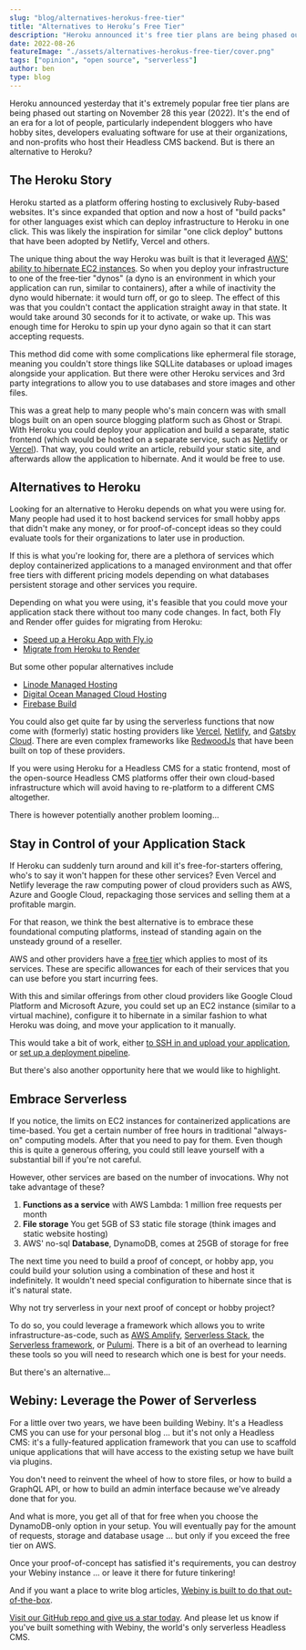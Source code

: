 ```yaml
---
slug: "blog/alternatives-herokus-free-tier"
title: "Alternatives to Heroku’s Free Tier"
description: "Heroku announced it's free tier plans are being phased out. Is there an alternative to Heroku?"
date: 2022-08-26
featureImage: "./assets/alternatives-herokus-free-tier/cover.png"
tags: ["opinion", "open source", "serverless"]
author: ben
type: blog
---
```

Heroku announced yesterday that it's extremely popular free tier plans are being phased out starting on November 28 this year (2022). It's the end of an era for a lot of people, particularly independent bloggers who have hobby sites, developers evaluating software for use at their organizations, and non-profits who host their Headless CMS backend. But is there an alternative to Heroku?

## The Heroku Story

Heroku started as a platform offering hosting to exclusively Ruby-based websites. It's since expanded that option and now a host of "build packs" for other languages exist which can deploy infrastructure to Heroku in one click. This was likely the inspiration for similar "one click deploy" buttons that have been adopted by Netlify, Vercel and others.

The unique thing about the way Heroku was built is that it leveraged [AWS' ability to hibernate EC2 instances](https://docs.aws.amazon.com/AWSEC2/latest/UserGuide/Hibernate.html). So when you deploy your infrastructure to one of the free-tier "dynos" (a dyno is an environment in which your application can run, similar to containers), after a while of inactivity the dyno would hibernate: it would turn off, or go to sleep. The effect of this was that you couldn't contact the application straight away in that state. It would take around 30 seconds for it to activate, or wake up. This was enough time for Heroku to spin up your dyno again so that it can start accepting requests.

This method did come with some complications like ephermeral file storage, meaning you couldn't store things like SQLLite databases or upload images alongside your application. But there were other Heroku services and 3rd party integrations to allow you to use databases and store images and other files.

This was a great help to many people who's main concern was with small blogs built on an open source blogging platform such as Ghost or Strapi. With Heroku you could deploy your application and build a separate, static frontend (which would be hosted on a separate service, such as [Netlify](https://www.netlify.com/) or [Vercel](https://vercel.com/)). That way, you could write an article, rebuild your static site, and afterwards allow the application to hibernate. And it would be free to use.

## Alternatives to Heroku

Looking for an alternative to Heroku depends on what you were using for. Many people had used it to host backend services for small hobby apps that didn't make any money, or for proof-of-concept ideas so they could evaluate tools for their organizations to later use in production.

If this is what you're looking for, there are a plethora of services which deploy containerized applications to a managed environment and that offer free tiers with different pricing models depending on what databases persistent storage and other services you require.

Depending on what you were using, it's feasible that you could move your application stack there without too many code changes. In fact, both Fly and Render offer guides for migrating from Heroku:

- [Speed up a Heroku App with Fly.io](https://fly.io/docs/app-guides/speed-up-a-heroku-app/)
- [Migrate from Heroku to Render](https://render.com/docs/migrate-from-heroku)

But some other popular alternatives include 

- [Linode Managed Hosting](https://www.linode.com/products/managed/)
- [Digital Ocean Managed Cloud Hosting](https://www.digitalocean.com/solutions/managed-cloud-hosting)
- [Firebase Build](https://firebase.google.com/products-build)

You could also get quite far by using the serverless functions that now come with (formerly) static hosting providers like [Vercel](https://vercel.com/docs/concepts/functions/serverless-functions), [Netlify](https://www.netlify.com/products/functions/), and [Gatsby Cloud](https://www.gatsbyjs.com/products/cloud/hosting). There are even complex frameworks like [RedwoodJs](https://redwoodjs.com/) that have been built on top of these providers.

If you were using Heroku for a Headless CMS for a static frontend, most of the open-source Headless CMS platforms offer their own cloud-based infrastructure which will avoid having to re-platform to a different CMS altogether.

There is however potentially another problem looming...

## Stay in Control of your Application Stack

If Heroku can suddenly turn around and kill it's free-for-starters offering, who's to say it won't happen for these other services? Even Vercel and Netlify leverage the raw computing power of cloud providers such as AWS, Azure and Google Cloud, repackaging those services and selling them at a profitable margin.

For that reason, we think the best alternative is to embrace these foundational computing platforms, instead of standing again on the unsteady ground of a reseller.

AWS and other providers have a [free tier](https://aws.amazon.com/free/?all-free-tier.sort-by=item.additionalFields.SortRank&all-free-tier.sort-order=asc&awsf.Free%20Tier%20Types=*all&awsf.Free%20Tier%20Categories=*all) which applies to most of its services. These are specific allowances for each of their services that you can use before you start incurring fees.

With this and similar offerings from other cloud providers like Google Cloud Platform and Microsoft Azure, you could set up an EC2 instance (similar to a virtual machine), configure it to hibernate in a similar fashion to what Heroku was doing, and move your application to it manually.

This would take a bit of work, either [to SSH in and upload your application](https://docs.aws.amazon.com/AWSEC2/latest/UserGuide/AccessingInstancesLinux.html), or [set up a deployment pipeline](https://aws.amazon.com/getting-started/hands-on/set-up-ci-cd-pipeline/).

But there's also another opportunity here that we would like to highlight.

## Embrace Serverless

If you notice, the limits on EC2 instances for containerized applications are time-based. You get a certain number of free hours in traditional "always-on" computing models. After that you need to pay for them. Even though this is quite a generous offering, you could still leave yourself with a substantial bill if you're not careful.

However, other services are based on the number of invocations. Why not take advantage of these? 

1. **Functions as a service** with AWS Lambda: 1 million free requests per month
2. **File storage** You get 5GB of S3 static file storage (think images and static website hosting)
3. AWS' no-sql **Database**, DynamoDB, comes at 25GB of storage for free

The next time you need to build a proof of concept, or hobby app, you could build your solution using a combination of these and host it indefinitely. It wouldn't need special configuration to hibernate since that is it's natural state.

Why not try serverless in your next proof of concept or hobby project?

To do so, you could leverage a framework which allows you to write infrastructure-as-code, such as [AWS Amplify](https://aws.amazon.com/amplify/), [Serverless Stack](https://sst.dev/), the [Serverless framework](https://www.serverless.com/), or [Pulumi](https://www.pulumi.com/). There is a bit of an overhead to learning these tools so you will need to research which one is best for your needs.

But there's an alternative...

## Webiny: Leverage the Power of Serverless

For a little over two years, we have been building Webiny. It's a Headless CMS you can use for your personal blog ... but it's not only a Headless CMS: it's a fully-featured application framework that you can use to scaffold unique applications that will have access to the existing setup we have built via plugins. 

You don't need to reinvent the wheel of how to store files, or how to build a GraphQL API, or how to build an admin interface because we've already done that for you.

And what is more, you get all of that for free when you choose the DynamoDB-only option in your setup. You will eventually pay for the amount of requests, storage and database usage ... but only if you exceed the free tier on AWS.

Once your proof-of-concept has satisfied it's requirements, you can destroy your Webiny instance ... or leave it there for future tinkering!

And if you want a place to write blog articles, [Webiny is built to do that out-of-the-box](https://www.webiny.com/enterprise-serverless-cms/headless-cms).

[Visit our GitHub repo and give us a star today](https://github.com/webiny/webiny-js). And please let us know if you've built something with Webiny, the world's only serverless Headless CMS.

